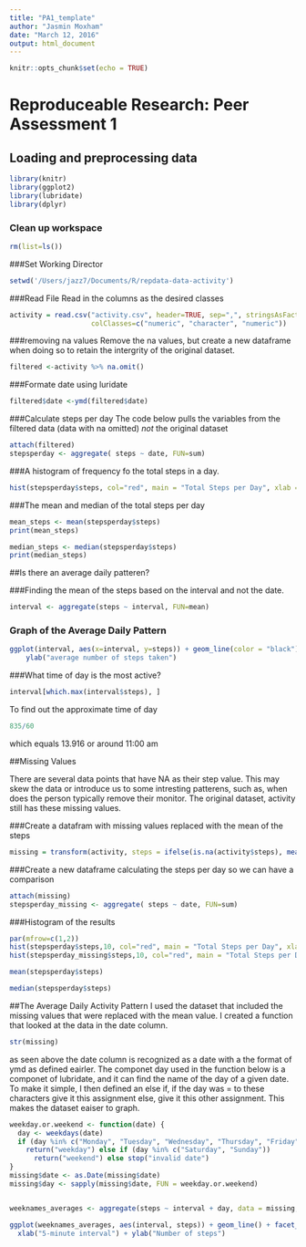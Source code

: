---
title: "PA1_template"
author: "Jasmin Moxham"
date: "March 12, 2016"
output: html_document
---

```{r setup, include=FALSE}
knitr::opts_chunk$set(echo = TRUE)
```

# Reproduceable Research: Peer Assessment 1
## Loading and preprocessing data

```{r}
library(knitr)
library(ggplot2)
library(lubridate)
library(dplyr)
```

### Clean up workspace
```{r}
rm(list=ls())
```

###Set Working Director
```{r}
setwd('/Users/jazz7/Documents/R/repdata-data-activity')
```


###Read File
Read in the columns as the desired classes
```{r}
activity = read.csv("activity.csv", header=TRUE, sep=",", stringsAsFactors=F, na.strings="?", 
                    colClasses=c("numeric", "character", "numeric"))
```

###removing na values
Remove the na values, but create a new dataframe when doing so to retain the intergrity of the original dataset.
```{r}
filtered <-activity %>% na.omit()
```

###Formate date using luridate 
```{r}
filtered$date <-ymd(filtered$date)
```

###Calculate steps per day 
The code below pulls the variables from the filtered data (data with na omitted) *not* the original dataset 
```{r}
attach(filtered)
stepsperday <- aggregate( steps ~ date, FUN=sum)
```

###A histogram of frequency fo the total steps in a day.  

```{r}
hist(stepsperday$steps, col="red", main = "Total Steps per Day", xlab = "Steps", ylab = "Frequency")
```
[logo]: https://github.com/jasminmoxham/RepData_PeerAssessment1/blob/master/plot%201.png

###The mean and median of the total steps per day

```{r}
mean_steps <- mean(stepsperday$steps)
print(mean_steps)

```

```{r}
median_steps <- median(stepsperday$steps)
print(median_steps)
```

##Is there an average daily patteren?

###Finding the mean of the steps based on the interval and not the date.
```{r}
interval <- aggregate(steps ~ interval, FUN=mean)
```
### Graph of the Average Daily Pattern
```{r}
ggplot(interval, aes(x=interval, y=steps)) + geom_line(color = "black")+ xlab("5-minute interval") + 
    ylab("average number of steps taken")
```
###What time of day is the most active?
```{r}
interval[which.max(interval$steps), ]
```

To find out the approximate time of day
```{r}
835/60
```

which equals 13.916 or around 11:00 am 

##Missing Values

There are several data points that have NA as their step value.  This may skew the data or introduce us to some intresting patterens, such as, when does the person typically remove their monitor.  The original dataset, activity still has these missing values.

###Create a datafram with missing values replaced with the mean of the steps 
```{r}
missing = transform(activity, steps = ifelse(is.na(activity$steps), mean(activity$steps, na.rm=TRUE), activity$steps))
```

###Create a new dataframe calculating the steps per day so we can have a comparison
```{r}
attach(missing)
stepsperday_missing <- aggregate( steps ~ date, FUN=sum)

```

###Histogram of the results

```{r}
par(mfrow=c(1,2))
hist(stepsperday$steps,10, col="red", main = "Total Steps per Day", xlab = "Steps", ylab = "Frequency")
hist(stepsperday_missing$steps,10, col="red", main = "Total Steps per Day with Missing Data", xlab = "Steps", ylab = "Frequency")

```

```{r}
mean(stepsperday$steps)
```

```{r}
median(stepsperday$steps)
```

##The Average Daily Activity Pattern
I used the dataset that included the missing values that were replaced with the mean value.  I created a function that looked at the data in the date column.
```{r}
str(missing)
```

as seen above the date column is recognized as a date with a the format of ymd as defined eairler.  The componet day used in the function below is a componet of lubridate, and it can find the name of the day of a given date.  To make it simple, I then defined an else if, if the day was = to these characters give it this assignment else, give it this other assignment.  This makes the dataset eaiser to graph. 


```{r}
weekday.or.weekend <- function(date) {
  day <- weekdays(date)
  if (day %in% c("Monday", "Tuesday", "Wednesday", "Thursday", "Friday")) 
    return("weekday") else if (day %in% c("Saturday", "Sunday")) 
      return("weekend") else stop("invalid date")
}
missing$date <- as.Date(missing$date)
missing$day <- sapply(missing$date, FUN = weekday.or.weekend)


weeknames_averages <- aggregate(steps ~ interval + day, data = missing, mean)

```


```{r}
ggplot(weeknames_averages, aes(interval, steps)) + geom_line() + facet_grid(day ~ .) + 
  xlab("5-minute interval") + ylab("Number of steps")
```

